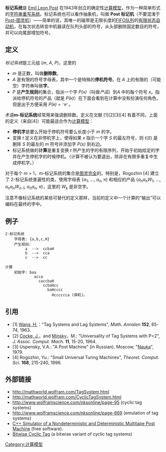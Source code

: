 '''标记系统'''是 [[Emil_Leon_Post|Emil Leon Post]] 在1943年创立的确定性[[计算模型|计算模型]]，作为一种简单形式的[[字符串重写系统|字符串重写系统]]。标记系统也可以看作抽象机，叫做 '''Post 标记机'''（不要混淆于[[Post-图灵机|Post-图灵机]]）——简单的说，其唯一的磁带是无限长度的[[先進先出|FIFO]][[队列|队列]]的[[有限状态自动机|有限状态自动机]]，在每次状态转变中机器读在队列头部的符号，从头部删除固定数目的符号，并可以向尾部增加符号。

== 定义 ==

''标记系统''是三元组 (''m'', ''A'', ''P'')，这里的
* ''m'' 是正数，叫做'''删除数'''。
* ''A'' 是有限的符号字母表，其中一个是特殊的'''停机符号'''。在 ''A'' 上的有限的（可能空）字符串叫做'''字'''。
* ''P'' 是'''产生规则'''的集合，指派一个字 ''P(x)''（叫做''产品''）到''A'' 中的每个符号 ''x''。指派给停机符号的产品（就是 ''P(<tt>H</tt>)''）在下面会看到在计算中没有扮演任何角色，但是出于方便采用 ''P(<tt>H</tt>)'' = ''<tt>'H'</tt>''。  

术语'''m-标记系统'''经常用来强调删除数。定义在文献 [1][2][3][4] 有着不同，上面的定义（来自[4]）可能最适合作为[[计算模型|计算模型]]：
* '''停机字'''是要么开始于停机符号要么长度小于 ''m'' 的字。
* 变换 ''t'' 定义在非停机字上，使得如果 ''x'' 指示一个字 ''S'' 的最左符号，则 ''t''(''S'') 是删除 ''S'' 的最左的 ''m'' 符号并添加字 ''P(x)'' 到右边。
* 标记系统做的'''计算'''是重复变换 ''t'' 所产生的字的有限序列，开始于初始给定的字并在产生停机字的时候停机。（计算不被认为要退出，除非在有限多重复中生成停机字。）

对于每个 ''m'' > 1，''m''-标记系统的集合是[[图灵完全|图灵完全]]的。特别是，Rogozhin [4] 建立了 2-标记系统普遍性的类，使用字母表 {''a<sub>1</sub>'', ..., ''a<sub>n</sub>'', <tt>H</tt>} 和相应的产品 {''a<sub>n</sub>a<sub>n</sub>W<sub>1</sub>'', ..., ''a<sub>n</sub>a<sub>n</sub>W<sub>n-1</sub>'', ''a<sub>n</sub>a<sub>n</sub>'', <tt>H</tt>}，这里的 ''W<sub>k</sub>'' 是非空字。

注意不像标记系统的某些可替代的定义那样，当前的定义中一个计算的“输出”可以编码在最终的字中。

==例子==
<pre>
2-标记系统
    字母表: {a,b,c,H} 
    产生规则:
         a  -->  ccbaH
         b  -->  cca
         c  -->  cc

计算
    初始字: baa
             acca
               caccbaH
                 ccbaHcc
                   baHcccc
                     Hcccccca (停机)。
</pre>

==引用==  

* [1] [[Hao_Wang|Wang, H.]]："Tag Systems and Lag Systems", ''Math. Annalen'' '''152''', 65-74, 1963.
* [2] [[John_Cocke|Cocke, J.]]，and [[Marvin_Minsky|Minsky]]，M.: "Universality of Tag Systems with P=2", ''J. Assoc. Comput. Mach.'' '''11''', 15-20, 1964.
* [3] Uspensky, V.A.: "A Post Machine" (in Russian), Moscow, "[[Nauka|Nauka]]", 1979.
* [4] Rogozhin, Yu.: "Small Universal Turing Machines", ''Theoret. Comput. Sci.'' '''168''', 215-240, 1996.

== 外部链接 ==
* http://mathworld.wolfram.com/TagSystem.html {{Wayback|url=http://mathworld.wolfram.com/TagSystem.html |date=20210227065944 }}
* http://mathworld.wolfram.com/CyclicTagSystem.html {{Wayback|url=http://mathworld.wolfram.com/CyclicTagSystem.html |date=20190916015649 }}
* http://www.wolframscience.com/nksonline/page-95 {{Wayback|url=http://www.wolframscience.com/nksonline/page-95 |date=20170321083656 }} (cyclic tag systems)
* http://www.wolframscience.com/nksonline/page-669 {{Wayback|url=http://www.wolframscience.com/nksonline/page-669 |date=20170321083528 }} (emulation of tag systems)
* [https://web.archive.org/web/20060218185852/http://semillon.wpi.edu/~aofa/AofA/msg00021.html C++ Simulator of a Nondeterministic and Deterministic Multitape Post Machine] (free software).
* [https://web.archive.org/web/20060505145025/http://r.s.home.mindspring.com/tag/ Bitwise Cyclic Tag] (a bitwise variant of cyclic tag systems)

[[Category:计算模型|Category:计算模型]]
